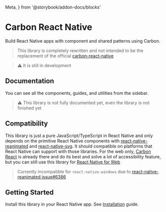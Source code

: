   Meta,
} from '@storybook/addon-docs/blocks'

<Meta
  title="Carbon React Native"
/>

# Carbon React Native

Build React Native apps with component and shared patterns using Carbon.

> This library is completely rewritten and not intended to be the replacement of the official [carbon-react-native](https://github.com/carbon-design-system/carbon-react-native)

> ⚠️ It is still in development

## Documentation
You can see all the components, guides, and utilities from the sidebar.
> ⚠️ This library is not fully documented yet, even the library is not finished yet

## Compatibility

This library is just a pure JavaScript/TypeScript in React Native and only depends on the primitive React Native components with [react-native-reanimated](https://github.com/software-mansion/react-native-reanimated) and [react-native-svg](https://github.com/software-mansion/react-native-svg). It should compatible on platforms that React Native can support with those libraries. For the web only, [Carbon React](https://react.carbondesignsystem.com) is already there and do its best and solve a lot of accessibility feature, but you can still use this library for [React Native for Web](https://necolas.github.io/react-native-web)

> Currently incompatible for `react-native-windows` due to [react-native-reanimated issue#6386](https://github.com/software-mansion/react-native-reanimated/discussions/6386#discussioncomment-10273839)

## Getting Started

Install this library in your React Native app. See [Installation](?path=/docs/guides-installation--installation) guide.

